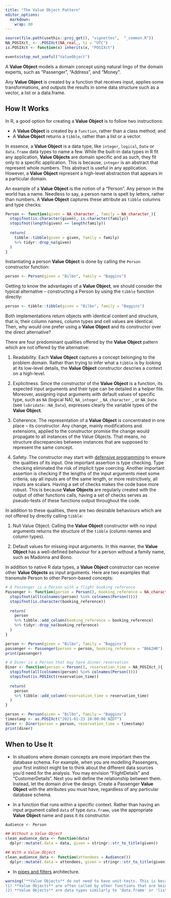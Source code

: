 ---
title: "The Value Object Pattern"
editor_options: 
  markdown: 
    wrap: 80
---

```{r, include = FALSE}
source(file.path(usethis::proj_get(), "vignettes",  "_common.R"))
NA_POSIXct_ <- .POSIXct(NA_real_, tz = "UTC")
is.POSIXct <- function(x) inherits(x, "POSIXct")
```

```{r, error=TRUE}
events$stop_not_useful("ValueObject")
```

<!-- One line about what the function does -->

A **Value Object** models a domain concept using natural lingo of the domain
experts, such as "Passenger", "Address", and "Money".

Any **Value Object** is created by a function that receives input, applies some
transformations, and outputs the results in some data structure such as a
vector, a list or a data.frame.

## How It Works

In R, a good option for creating a **Value Object** is to follow two
instructions:

-   A **Value Object** is created by a `function`, rather than a class method;
    and
-   A **Value Object** returns a `tibble`, rather than a list or a vector.

In essence, a **Value Object** is a data type, like `integer`, `logical`, `Date`
or `data.frame` data types to name a few. While the built-in data types in R fit
any application, **Value Objects** are domain specific and as such, they fit
only to a specific application. This is because, `integer` is an abstract that
represent whole numbers. This abstract is useful in any application. However, a
**Value Object** represent a high-level abstraction that appears in a particular
domain.

An example of a **Value Object** is the notion of a "Person". Any person in the
world has a name. Needless to say, a person name is spelt by letters, rather
than numbers. A **Value Object** captures these attribute as `tibble` columns
and type checks:

```{r, echo=TRUE}
Person <- function(given = NA_character_, family = NA_character_){
  stopifnot(is.character(given), is.character(family))
  stopifnot(length(given) == length(family))
  
  return(
    tibble::tibble(given = given, family = family)
    %>% tidyr::drop_na(given)
  )
}
```

Instantiating a person **Value Object** is done by calling the `Person`
constructor function:

```{r, echo=TRUE}
person <- Person(given = "Bilbo", family = "Baggins")
```

Getting to know the advantages of a **Value Object**, we should consider the
typical alternative -- constructing a Person by using the `tibble` function
directly:

```{r, echo=TRUE}
person <- tibble::tibble(given = "Bilbo", family = "Baggins")
```

Both implementations return objects with identical content and structure, that
is, their column names, column types and cell values are identical. Then, why
would one prefer using a **Value Object** and its constructor over the direct
alternative?

There are four predominant qualities offered by the **Value Object** pattern
which are not offered by the alternative:

1.  Readability. Each **Value Object** captures a concept belonging to the
    problem domain. Rather than trying to infer what a `tibble` is by looking at
    its low-level details, the **Value Object** constructor descries a context
    on a high-level.

2.  Explicitness. Since the constructor of the **Value Object** is a function,
    its expected input arguments and their type can be detailed in a helper
    file. Moreover, assigning input arguments with default values of specific
    type, such as `NA` (logical NA), `NA_integer_`, `NA_character_`, or
    `NA_Date` (see `lubridate::NA_Date`), expresses clearly the variable types
    of the **Value Object**.

3.  Coherence. The representation of a **Value Object** is concentrated in one
    place -- its constructor. Any change, mainly modifications and extensions,
    applied to the constructor promise the change would propagate to all
    instances of the Value Objects. That means, no structure discrepancies
    between instances that are supposed to represent the same concept.

4.  Safety. The constructor may start with [defensive
    programming](https://en.wikipedia.org/wiki/Defensive_programming) to ensure
    the qualities of its input. One important assertion is type checking. Type
    checking eliminated the risk of implicit type coercing. Another important
    assertion is checking if the lengths of the input arguments meet some
    criteria, say all inputs are of the same length, or more restrictively, all
    inputs are scalars. Having a set of checks makes the code base more robust.
    This is because **Value Objects** are regularly created with the output of
    other functions calls, having a set of checks serves as pseudo-tests of
    these functions output throughout the code.

In addition to these qualities, there are two desirable behaviours which are not
offered by directly calling `tibble`:

1.  Null Value Object. Calling the **Value Object** constructor with no input
    arguments returns the structure of the `tibble` (column names and column
    types).

2.  Default values for missing input arguments. In this manner, the **Value
    Object** has a well-defined behaviour for a person without a family name,
    such as Madonna and Bono.

In addition to native R data types, a **Value Object** constructor can receive
other **Value Objects** as input arguments. Here are two examples that transmute
Person to other Person-based concepts:

```{r, echo = TRUE, eval = TRUE}
# A Passenger is a Person with a flight booking reference
Passenger <- function(person = Person(), booking_reference = NA_character_){
  stopifnot(all(colnames(person) %in% colnames(Person())))
  stopifnot(is.character(booking_reference))
  
  return(
    person 
    %>% tibble::add_column(booking_reference = booking_reference)
    %>% tidyr::drop_na(booking_reference)
  )
}

person <- Person(given = "Bilbo", family = "Baggins")
passenger <- Passenger(person = person, booking_reference = "B662HR")
print(passenger)
```

```{r, echo = TRUE, eval = TRUE}
# A Diner is a Person that may have dinner reservation
Diner <- function(person = Person(), reservation_time = NA_POSIXct_){
  stopifnot(all(colnames(person) %in% colnames(Person())))
  stopifnot(is.POSIXct(reservation_time))
  
  return(
    person 
    %>% tibble::add_column(reservation_time = reservation_time)
  )
}

person <- Person(given = "Bilbo", family = "Baggins")
timestamp <- as.POSIXct("2021-01-23 18:00:00 NZDT")
diner <- Diner(person = person, reservation_time = timestamp)
print(diner)
```

## When to Use It

-   In situations where domain concepts are more important then the database
    schema. For example, when you are modelling Passengers, your first instinct
    might be to think about the different data sources you'd need for the
    analysis. You may envision "FlightDetails" and "CustomerDetails". Next you
    will define the relationship between them. Instead, let the domain drive the
    design. Create a Passenger **Value Object** with the attributes you must
    have, regardless of any particular database schema.

-   In a function that runs within a specific context. Rather than having an
    input argument called `data` of type `data.frame`, use the appropriate
    **Value Object** name and pass it its constructor.

```{r, echo = TRUE, eval = FALSE}
Audience <- Person

## Without a Value Object
clean_audience_data <- function(data) 
  dplyr::mutate(.data = data, given = stringr::str_to_title(given))

## With a Value Object
clean_audience_data <- function(attendees = Audience()) 
  dplyr::mutate(.data = attendees, given = stringr::str_to_title(given))
```

-   In [pipes and filters](https://en.wikipedia.org/wiki/Pipeline_(software))
    architecture.

```{r, warning=TRUE}
warning("**Value Objects** do not need to have unit-tests. This is because of two reasons: 
(1) **Value Objects** are often called by other functions that are being tested. That means, **Value Objects** are implicitly tested. 
(2) **Value Objects** are data types similarly to 'data.frame' or 'list'. As such, they need no testing")
```

